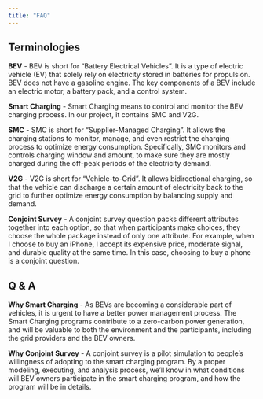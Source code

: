 ```yaml
---
title: "FAQ"
---
```


## Terminologies

**BEV** - BEV is short for "Battery Electrical Vehicles". It is a type of electric vehicle (EV) that solely rely on electricity stored in batteries for propulsion. BEV does not have a gasoline engine. The key components of a BEV include an electric motor, a battery pack, and a control system.

**Smart Charging** - Smart Charging means to control and monitor the BEV charging process. In our project, it contains SMC and V2G.

**SMC** - SMC is short for "Supplier-Managed Charging". It allows the charging stations to monitor, manage, and even restrict the charging process to optimize energy consumption. Specifically, SMC monitors and controls charging window and amount, to make sure they are mostly charged during the off-peak periods of the electricity demand.

**V2G** - V2G is short for "Vehicle-to-Grid". It allows bidirectional charging, so that the vehicle can discharge a certain amount of electricity back to the grid to further optimize energy consumption by balancing supply and demand.

**Conjoint Survey** - A conjoint survey question packs different attributes together into each option, so that when participants make choices, they choose the whole package instead of only one attribute. For example, when I choose to buy an iPhone, I accept its expensive price, moderate signal, and durable quality at the same time. In this case, choosing to buy a phone is a conjoint question.

## Q & A

**Why Smart Charging** - As BEVs are becoming a considerable part of vehicles, it is urgent to have a better power management process. The Smart Charging programs contribute to a zero-carbon power generation, and will be valuable to both the environment and the participants, including the grid providers and the BEV owners.

**Why Conjoint Survey** - A conjoint survey is a pilot simulation to people's willingness of adopting to the smart charging program. By a proper modeling, executing, and analysis process, we'll know in what conditions will BEV owners participate in the smart charging program, and how the program will be in details.
